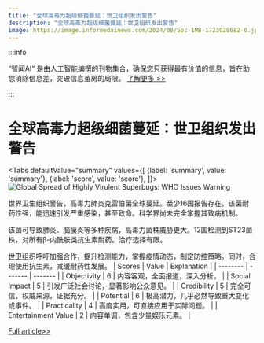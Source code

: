 ```yaml
---
title: "全球高毒力超级细菌蔓延：世卫组织发出警告"
description: "全球高毒力超级细菌蔓延：世卫组织发出警告"
image: https://image.informedainews.com/2024/08/Soc-1MB-1723028682-0.jpg
---
```



:::info

“智闻AI“ 是由人工智能编撰的刊物集合，确保您只获得最有价值的信息，旨在助您消除信息差，突破信息茧房的局限。  [了解更多 >>](/)

:::

# 全球高毒力超级细菌蔓延：世卫组织发出警告


<Tabs
	defaultValue="summary"
	values={[
	{label: 'summary', value: 'summary'},
	{label: 'score', value: 'score'},
]}>
<TabItem value="summary">
<img
  src="https://image.informedainews.com/2024/08/Soc-1MB-1723028682-0.jpg"
  alt="Global Spread of Highly Virulent Superbugs: WHO Issues Warning"
/>



世界卫生组织警告，高毒力肺炎克雷伯菌全球蔓延。至少16国报告存在。该菌耐药性强，能迅速引发严重感染，甚至致命。科学界尚未完全掌握其致病机制。

该菌可导致肺炎、脑膜炎等多种疾病，高毒力菌株威胁更大。12国检测到ST23菌株，对所有β-内酰胺类抗生素耐药。治疗选择有限。

世卫组织呼吁加强合作，提升检测能力，掌握疫情动态，制定防控策略。同时，合理使用抗生素，减缓耐药性发展。
</TabItem>
<TabItem value="score">
	| Scores     | Value   | Explanation |
	| -------- | ------- | ------- |
	| Objectivity  | 6    | 内容客观，全面报道，深入分析。    |
	| Social Impact | 5     | 引发广泛社会讨论，显著影响公众意见。    |
	| Credibility    | 5    | 完全可信，权威来源，证据充分。    |
	| Potential    | 6    | 极高潜力，几乎必然导致重大变化或事件。    |
	| Practicality    | 4    | 高度实用，可直接应用于实际问题。    |
	| Entertainment Value    | 2    | 内容单调，包含少量娱乐元素。    |
</TabItem>
</Tabs>

[Full article>>](https://www.cnbeta.com.tw/articles/science/1441294.htm)
